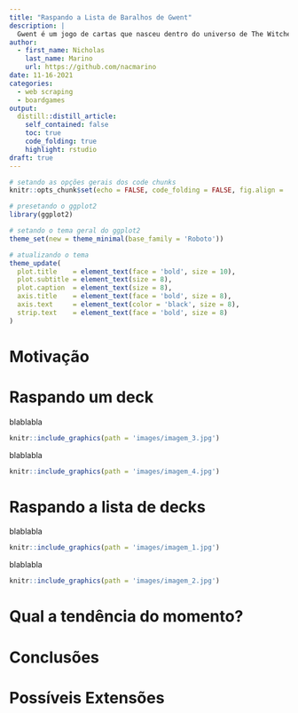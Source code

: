 ```yaml
---
title: "Raspando a Lista de Baralhos de Gwent"
description: |
  Gwent é um jogo de cartas que nasceu dentro do universo de The Witcher e, dada a popularidade deste universo, também ficou disponível como um jogo para celular. Existe uma lista de baralhos montados pela comunidade que está disponível dentro do site oficial do jogo, de forma que meu objetivo aqui será raspar esta lista e os baralhos que elas sugerem.
author:
  - first_name: Nicholas 
    last_name: Marino
    url: https://github.com/nacmarino
date: 11-16-2021
categories:
  - web scraping
  - boardgames
output:
  distill::distill_article:
    self_contained: false
    toc: true
    code_folding: true
    highlight: rstudio
draft: true
---
```


```r
# setando as opções gerais dos code chunks
knitr::opts_chunk$set(echo = FALSE, code_folding = FALSE, fig.align = 'center')

# presetando o ggplot2
library(ggplot2)

# setando o tema geral do ggplot2
theme_set(new = theme_minimal(base_family = 'Roboto'))

# atualizando o tema
theme_update(
  plot.title    = element_text(face = 'bold', size = 10),
  plot.subtitle = element_text(size = 8),
  plot.caption  = element_text(size = 8),
  axis.title    = element_text(face = 'bold', size = 8),
  axis.text     = element_text(color = 'black', size = 8),
  strip.text    = element_text(face = 'bold', size = 8)
)
```

# Motivação

# Raspando um deck

blablabla

```r
knitr::include_graphics(path = 'images/imagem_3.jpg')
```

blablabla

```r
knitr::include_graphics(path = 'images/imagem_4.jpg')
```

# Raspando a lista de decks

blablabla

```r
knitr::include_graphics(path = 'images/imagem_1.jpg')
```

blablabla

```r
knitr::include_graphics(path = 'images/imagem_2.jpg')
```

# Qual a tendência do momento?

# Conclusões

# Possíveis Extensões
